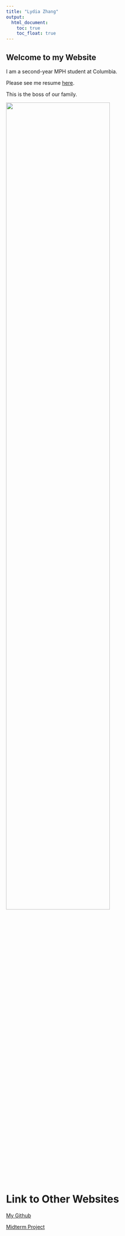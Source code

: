 ```yaml
---
title: "Lydia Zhang"
output: 
  html_document:
    toc: true
    toc_float: true
---
```


## Welcome to my Website

I am a second-year MPH student at Columbia.

Please see me resume [here](About.html).

This is the boss of our family.

<img src="images/image.jpeg" style="width:75%">

# Link to Other Websites

[My Github](https://github.com/zz2780)

[Midterm Project](https://github.com/zz2780/p8105_mtp_zz2780)


